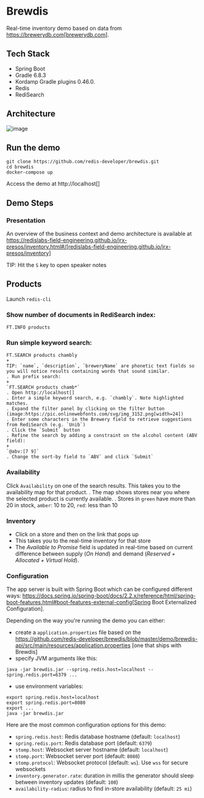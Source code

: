 # Brewdis


Real-time inventory demo based on data from https://brewerydb.com[brewerydb.com].

## Tech Stack


- Spring Boot
- Gradle 6.8.3
- Kordamp Gradle plugins 0.46.0.
- Redis
- RediSearch



## Architecture

![image](app/architecture.svg)





## Run the demo

```
git clone https://github.com/redis-developer/brewdis.git
cd brewdis
docker-compose up
```

Access the demo at http://localhost[]

## Demo Steps

### Presentation

An overview of the business context and demo architecture is available at https://redislabs-field-engineering.github.io/jrx-presos/inventory.html#/[redislabs-field-engineering.github.io/jrx-presos/inventory]

TIP: Hit the `S` key to open speaker notes 

## Products

Launch `redis-cli`

### Show number of documents in RediSearch index:

```
FT.INFO products
```

### Run simple keyword search:

```
FT.SEARCH products chambly
+
TIP: `name`, `description`, `breweryName` are phonetic text fields so you will notice results containing words that sound similar. 
. Run prefix search:
+
`FT.SEARCH products chamb*`
. Open http://localhost[]
. Enter a simple keyword search, e.g. `chambly`. Note highlighted matches.
. Expand the filter panel by clicking on the filter button (image:https://pic.onlinewebfonts.com/svg/img_3152.png[width=24])
. Enter some characters in the Brewery field to retrieve suggestions from RediSearch (e.g. `Unib`)
. Click the `Submit` button
. Refine the search by adding a constraint on the alcohol content (ABV field):
+
`@abv:[7 9]`
. Change the sort-by field to `ABV` and click `Submit`
```

### Availability

Click `Availability` on one of the search results. This takes you to the availability map for that product. 
. The map shows stores near you where the selected product is currently available.
. Stores in `green` have more than 20 in stock, `amber`: 10 to 20, `red`: less than 10

### Inventory

- Click on a store and then on the link that pops up 
- This takes you to the real-time inventory for that store
- The *Available to Promise* field is updated in real-time based on current difference between supply (*On Hand*) and demand (*Reserved + Allocated + Virtual Hold*).


### Configuration

The app server is built with Spring Boot which can be configured different ways: https://docs.spring.io/spring-boot/docs/2.2.x/reference/html/spring-boot-features.html#boot-features-external-config[Spring Boot Externalized Configuration].

Depending on the way you're running the demo you can either:

- create a `application.properties` file based on the https://github.com/redis-developer/brewdis/blob/master/demo/brewdis-api/src/main/resources/application.properties [one that ships with Brewdis]
- specify JVM arguments like this:


```
java -jar brewdis.jar --spring.redis.host=localhost --spring.redis.port=6379 ...
```

- use environment variables:


```
export spring.redis.host=localhost
export spring.redis.port=8080
export ...
java -jar brewdis.jar
```

Here are the most common configuration options for this demo:

- `spring.redis.host`: Redis database hostname (default: `localhost`)
- `spring.redis.port`: Redis database port (default: `6379`)
- `stomp.host`: Websocket server hostname (default: `localhost`)
- `stomp.port`: Websocket server port (default: `8080`)
- `stomp.protocol`: Websocket protocol (default: `ws`). Use `wss` for secure websockets
- `inventory.generator.rate`: duration in millis the generator should sleep between inventory updates (default: `100`)
- `availability-radius`: radius to find in-store availability (default: `25 mi`)   


